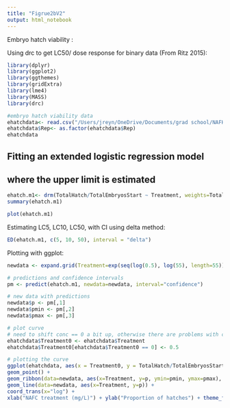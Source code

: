 ```yaml
---
title: "Figrue2bV2"
output: html_notebook
---
```


Embryo hatch viability :

Using drc to get LC50/ dose response for binary data (From Ritz 2015):

```r
library(dplyr)
library(ggplot2)
library(ggthemes)
library(gridExtra)
library(lme4)
library(MASS)
library(drc)

#embryo hatch viability data
ehatchdata<- read.csv("/Users/jreyn/OneDrive/Documents/grad school/NAFHM19/Data/analysis/EmbryoMort2.csv")
ehatchdata$Rep<- as.factor(ehatchdata$Rep)
ehatchdata
```
## Fitting an extended logistic regression model
## where the upper limit is estimated

```r
ehatch.m1<- drm(TotalHatch/TotalEmbryosStart ~ Treatment, weights=TotalHatch, data=ehatchdata, fct=LL.3(), type="binomial")
summary(ehatch.m1)
```

```r
plot(ehatch.m1)
```

Estimating LC5, LC10, LC50, with CI using delta method:
```r
ED(ehatch.m1, c(5, 10, 50), interval = "delta")
```


Plotting with ggplot:
```r
newdata <- expand.grid(Treatment=exp(seq(log(0.5), log(55), length=55)))
```

```r
# predictions and confidence intervals
pm <- predict(ehatch.m1, newdata=newdata, interval="confidence")
```

```r
# new data with predictions
newdata$p <- pm[,1]
newdata$pmin <- pm[,2]
newdata$pmax <- pm[,3]
```

```r
# plot curve
# need to shift conc == 0 a bit up, otherwise there are problems with coord_trans
ehatchdata$Treatment0 <- ehatchdata$Treatment
ehatchdata$Treatment0[ehatchdata$Treatment0 == 0] <- 0.5
```

```r
# plotting the curve
ggplot(ehatchdata, aes(x = Treatment0, y = TotalHatch/TotalEmbryosStart)) +
geom_point() + 
geom_ribbon(data=newdata, aes(x=Treatment, y=p, ymin=pmin, ymax=pmax), alpha=0.2) +
geom_line(data=newdata, aes(x=Treatment, y=p)) +
coord_trans(x="log") +
xlab("NAFC treatment (mg/L)") + ylab("Proportion of hatches") + theme_few()
```













